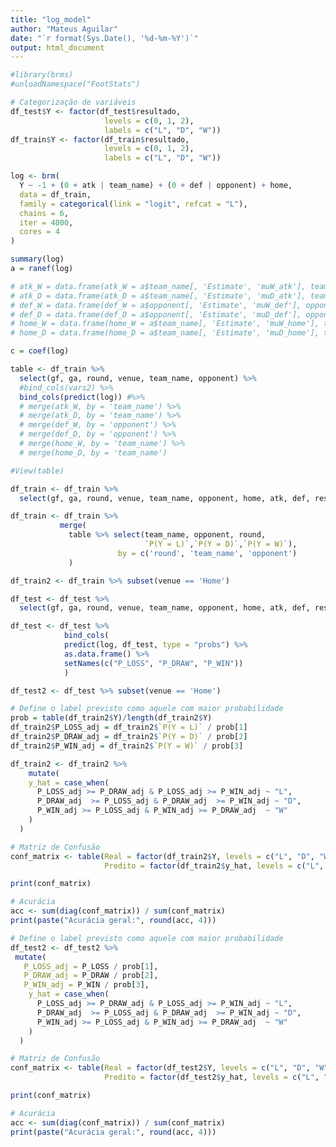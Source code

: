```yaml
---
title: "log_model"
author: "Mateus Aguilar"
date: "`r format(Sys.Date(), '%d-%m-%Y')`"
output: html_document
---
```

```r
#library(brms)
#unloadNamespace("FootStats")
```

```r
# Categorização de variáveis
df_test$Y <- factor(df_test$resultado, 
                     levels = c(0, 1, 2), 
                     labels = c("L", "D", "W"))
df_train$Y <- factor(df_train$resultado, 
                     levels = c(0, 1, 2), 
                     labels = c("L", "D", "W"))
```


```r
log <- brm(
  Y ~ -1 + (0 + atk | team_name) + (0 + def | opponent) + home,
  data = df_train,
  family = categorical(link = "logit", refcat = "L"),
  chains = 6,
  iter = 4000,
  cores = 4
)

summary(log)
a = ranef(log)
```

```r
# atk_W = data.frame(atk_W = a$team_name[, 'Estimate', 'muW_atk'], team_name = row.names(a$team_name[, ,  'muW_atk']))
# atk_D = data.frame(atk_D = a$team_name[, 'Estimate', 'muD_atk'], team_name = row.names(a$team_name[, ,  'muD_atk']))
# def_W = data.frame(def_W = a$opponent[, 'Estimate', 'muW_def'], opponent = row.names(a$opponent[, , 'muW_def']))
# def_D = data.frame(def_D = a$opponent[, 'Estimate', 'muD_def'], opponent = row.names(a$opponent[, , 'muD_def']))
# home_W = data.frame(home_W = a$team_name[, 'Estimate', 'muW_home'], team_name = row.names(a$team_name[, ,  'muW_home']))
# home_D = data.frame(home_D = a$team_name[, 'Estimate', 'muD_home'], team_name = row.names(a$team_name[, ,  'muD_home']))
```

```r
c = coef(log)

table <- df_train %>% 
  select(gf, ga, round, venue, team_name, opponent) %>% 
  #bind_cols(vars2) %>% 
  bind_cols(predict(log)) #%>% 
  # merge(atk_W, by = 'team_name') %>% 
  # merge(atk_D, by = 'team_name') %>% 
  # merge(def_W, by = 'opponent') %>%
  # merge(def_D, by = 'opponent') %>%
  # merge(home_W, by = 'team_name') %>% 
  # merge(home_D, by = 'team_name')

#View(table)
```

```r
df_train <- df_train %>% 
  select(gf, ga, round, venue, team_name, opponent, home, atk, def, resultado, Y)

df_train <- df_train %>% 
           merge(
             table %>% select(team_name, opponent, round, 
                              `P(Y = L)`,`P(Y = D)`,`P(Y = W)`), 
                        by = c('round', 'team_name', 'opponent')
             )

df_train2 <- df_train %>% subset(venue == 'Home')
```

```r
df_test <- df_test %>% 
  select(gf, ga, round, venue, team_name, opponent, home, atk, def, resultado, Y)

df_test <- df_test %>%
            bind_cols(
            predict(log, df_test, type = "probs") %>%
            as.data.frame() %>%
            setNames(c("P_LOSS", "P_DRAW", "P_WIN"))
            )

df_test2 <- df_test %>% subset(venue == 'Home')
```

```r
# Define o label previsto como aquele com maior probabilidade
prob = table(df_train2$Y)/length(df_train2$Y) 
df_train2$P_LOSS_adj = df_train2$`P(Y = L)` / prob[1]
df_train2$P_DRAW_adj = df_train2$`P(Y = D)` / prob[2]
df_train2$P_WIN_adj = df_train2$`P(Y = W)` / prob[3]

df_train2 <- df_train2 %>%
    mutate(
    y_hat = case_when(
      P_LOSS_adj >= P_DRAW_adj & P_LOSS_adj >= P_WIN_adj ~ "L",
      P_DRAW_adj  >= P_LOSS_adj & P_DRAW_adj  >= P_WIN_adj ~ "D",
      P_WIN_adj >= P_LOSS_adj & P_WIN_adj >= P_DRAW_adj  ~ "W"
    )
  )

# Matriz de Confusão
conf_matrix <- table(Real = factor(df_train2$Y, levels = c("L", "D", "W")),
                     Predito = factor(df_train2$y_hat, levels = c("L", "D", "W")))

print(conf_matrix)

# Acurácia
acc <- sum(diag(conf_matrix)) / sum(conf_matrix)
print(paste("Acurácia geral:", round(acc, 4)))

```

```r
# Define o label previsto como aquele com maior probabilidade
df_test2 <- df_test2 %>%
 mutate(
   P_LOSS_adj = P_LOSS / prob[1],
   P_DRAW_adj = P_DRAW / prob[2],
   P_WIN_adj = P_WIN / prob[3],
    y_hat = case_when(
      P_LOSS_adj >= P_DRAW_adj & P_LOSS_adj >= P_WIN_adj ~ "L",
      P_DRAW_adj  >= P_LOSS_adj & P_DRAW_adj  >= P_WIN_adj ~ "D",
      P_WIN_adj >= P_LOSS_adj & P_WIN_adj >= P_DRAW_adj  ~ "W"
    )
  )

# Matriz de Confusão
conf_matrix <- table(Real = factor(df_test2$Y, levels = c("L", "D", "W")),
                     Predito = factor(df_test2$y_hat, levels = c("L", "D", "W")))

print(conf_matrix)

# Acurácia
acc <- sum(diag(conf_matrix)) / sum(conf_matrix)
print(paste("Acurácia geral:", round(acc, 4)))

```
